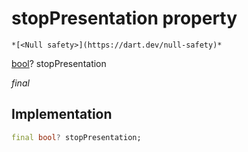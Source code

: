 # stopPresentation property

    *[<Null safety>](https://dart.dev/null-safety)*

[bool](https://api.flutter.dev/flutter/dart-core/bool-class.html)? stopPresentation

_final_

## Implementation

```dart
final bool? stopPresentation;


```

